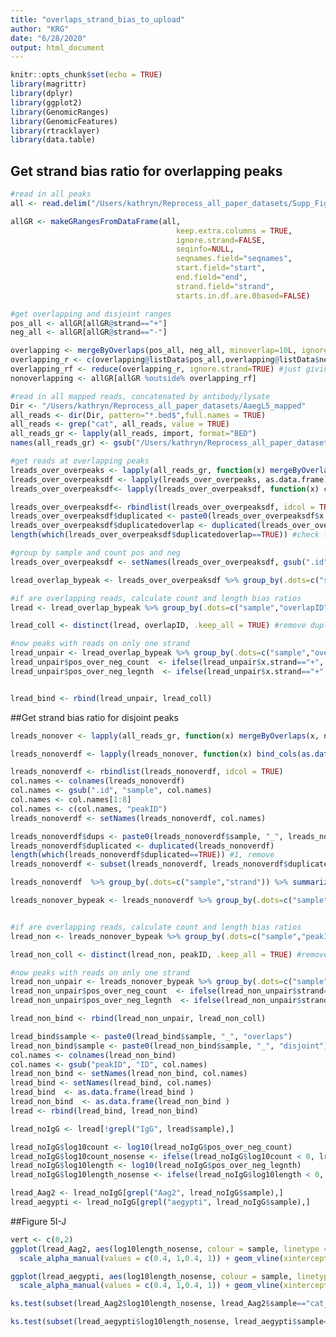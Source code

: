 ```yaml
---
title: "overlaps_strand_bias_to_upload"
author: "KRG"
date: "6/28/2020"
output: html_document
---
```


```r
knitr::opts_chunk$set(echo = TRUE)
library(magrittr)
library(dplyr)
library(ggplot2)
library(GenomicRanges)
library(GenomicFeatures)
library(rtracklayer)
library(data.table)
```

## Get strand bias ratio for overlapping peaks

```r
#read in all peaks
all <- read.delim("/Users/kathryn/Reprocess_all_paper_datasets/Supp_Figs/Final_matrix_all_peaks_021520.txt", sep = "\t", header = TRUE)

allGR <- makeGRangesFromDataFrame(all,
                                     keep.extra.columns = TRUE,
                                     ignore.strand=FALSE,
                                     seqinfo=NULL,
                                     seqnames.field="seqnames",
                                     start.field="start",
                                     end.field="end",
                                     strand.field="strand",
                                     starts.in.df.are.0based=FALSE)

#get overlapping and disjoint ranges
pos_all <- allGR[allGR@strand=="+"]
neg_all <- allGR[allGR@strand=="-"]

overlapping <- mergeByOverlaps(pos_all, neg_all, minoverlap=10L, ignore.strand = TRUE)
overlapping_r <- c(overlapping@listData$pos_all,overlapping@listData$neg_all)   
overlapping_rf <- reduce(overlapping_r, ignore.strand=TRUE) #just giving region with overlap
nonoverlapping <- allGR[allGR %outside% overlapping_rf]

#read in all mapped reads, concatenated by antibody/lysate
Dir <- "/Users/kathryn/Reprocess_all_paper_datasets/AaegL5_mapped"
all_reads <- dir(Dir, pattern="*.bed$",full.names = TRUE)
all_reads <- grep("cat", all_reads, value = TRUE)
all_reads_gr <- lapply(all_reads, import, format="BED")
names(all_reads_gr) <- gsub("/Users/kathryn/Reprocess_all_paper_datasets/AaegL5_mapped/", "", all_reads)

#get reads at overlapping peaks
lreads_over_overpeaks <- lapply(all_reads_gr, function(x) mergeByOverlaps(x, overlapping_rf, ignore.strand=TRUE))
lreads_over_overpeaksdf <- lapply(lreads_over_overpeaks, as.data.frame)
lreads_over_overpeaksdf<- lapply(lreads_over_overpeaksdf, function(x) cbind(x, overlapID = paste0(x$overlapping_rf.seqnames, ":", x$overlapping_rf.start,"_", x$overlapping_rf.end)))

lreads_over_overpeaksdf<- rbindlist(lreads_over_overpeaksdf, idcol = TRUE)
lreads_over_overpeaksdf$duplicated <- paste0(lreads_over_overpeaksdf$x.name, "_", lreads_over_overpeaksdf$overlapID, "_", lreads_over_overpeaksdf$.id)
lreads_over_overpeaksdf$duplicatedoverlap <- duplicated(lreads_over_overpeaksdf$duplicated)
length(which(lreads_over_overpeaksdf$duplicatedoverlap==TRUE)) #check for duplicates; good, 0 

#group by sample and count pos and neg 
lreads_over_overpeaksdf <- setNames(lreads_over_overpeaksdf, gsub(".id", "sample", colnames(lreads_over_overpeaksdf )))

lread_overlap_bypeak <- lreads_over_overpeaksdf %>% group_by(.dots=c("sample","x.strand", "overlapID")) %>% summarize(count = n(),total_length = sum(x.sampleth))

#if are overlapping reads, calculate count and length bias ratios
lread <- lread_overlap_bypeak %>% group_by(.dots=c("sample","overlapID")) %>% filter(n()==2) %>% group_by(.dots=c("sample","overlapID")) %>% mutate(pos_over_neg_count = ((subset(count, x.strand=="+"))/(subset(count, x.strand=="-"))), pos_over_neg_legnth = ((subset(total_length, x.strand=="+"))/(subset(total_length, x.strand=="-"))))

lread_coll <- distinct(lread, overlapID, .keep_all = TRUE) #remove duplicate entries because have one positive and one negative read entry for each peak with the same count and length ratios

#now peaks with reads on only one strand
lread_unpair <- lread_overlap_bypeak %>% group_by(.dots=c("sample","overlapID")) %>% filter(n()==1) %>% group_by(.dots=c("sample","overlapID"))   
lread_unpair$pos_over_neg_count  <- ifelse(lread_unpair$x.strand=="+", as.numeric(paste0(lread_unpair$count)), as.numeric(1/lread_unpair$count))
lread_unpair$pos_over_neg_legnth  <- ifelse(lread_unpair$x.strand=="+", as.numeric(paste0(lread_unpair$total_length)), as.numeric(1/lread_unpair$total_length))


lread_bind <- rbind(lread_unpair, lread_coll)

```

##Get strand bias ratio for disjoint peaks

```r
lreads_nonover <- lapply(all_reads_gr, function(x) mergeByOverlaps(x, nonoverlapping, ignore.strand=TRUE))

lreads_nonoverdf <- lapply(lreads_nonover, function(x) bind_cols(as.data.frame(x$x), as.data.frame(x$peakID)))

lreads_nonoverdf <- rbindlist(lreads_nonoverdf, idcol = TRUE)
col.names <- colnames(lreads_nonoverdf)
col.names <- gsub(".id", "sample", col.names)
col.names <- col.names[1:8]
col.names <- c(col.names, "peakID")
lreads_nonoverdf <- setNames(lreads_nonoverdf, col.names)

lreads_nonoverdf$dups <- paste0(lreads_nonoverdf$sample, "_", lreads_nonoverdf$name, "_", lreads_nonoverdf$peakID)
lreads_nonoverdf$duplicated <- duplicated(lreads_nonoverdf)
length(which(lreads_nonoverdf$duplicated==TRUE)) #1, remove
lreads_nonoverdf <- subset(lreads_nonoverdf, lreads_nonoverdf$duplicated==FALSE)

lreads_nonoverdf  %>% group_by(.dots=c("sample","strand")) %>% summarize(count = n(),total_length = sum(sampleth))

lreads_nonover_bypeak <- lreads_nonoverdf %>% group_by(.dots=c("sample","strand", "peakID")) %>% summarize(read_count = n(),total_length = sum(sampleth))


#if are overlapping reads, calculate count and length bias ratios
lread_non <- lreads_nonover_bypeak %>% group_by(.dots=c("sample","peakID")) %>% filter(n()==2) %>% group_by(.dots=c("sample","peakID")) %>% mutate(pos_over_neg_count = ((subset(read_count, strand=="+"))/(subset(read_count, strand=="-"))), pos_over_neg_legnth = ((subset(total_length, strand=="+"))/(subset(total_length, strand=="-"))))

lread_non_coll <- distinct(lread_non, peakID, .keep_all = TRUE) #remove duplicate entries because have one positive and one negative read entry for each peak with the same count and length ratios

#now peaks with reads on only one strand
lread_non_unpair <- lreads_nonover_bypeak %>% group_by(.dots=c("sample","peakID")) %>% filter(n()==1) %>% group_by(.dots=c("sample","peakID"))   
lread_non_unpair$pos_over_neg_count  <- ifelse(lread_non_unpair$strand=="+", as.numeric(paste0(lread_non_unpair$read_count)), as.numeric(1/lread_non_unpair$read_count))
lread_non_unpair$pos_over_neg_legnth  <- ifelse(lread_non_unpair$strand=="+", as.numeric(paste0(lread_non_unpair$total_length)), as.numeric(1/lread_non_unpair$total_length))

lread_non_bind <- rbind(lread_non_unpair, lread_non_coll)

lread_bind$sample <- paste0(lread_bind$sample, "_", "overlaps")
lread_non_bind$sample <- paste0(lread_non_bind$sample, "_", "disjoint")
col.names <- colnames(lread_non_bind)
col.names <- gsub("peakID", "ID", col.names)
lread_non_bind <- setNames(lread_non_bind, col.names)
lread_bind <- setNames(lread_bind, col.names)
lread_bind  <- as.data.frame(lread_bind )
lread_non_bind  <- as.data.frame(lread_non_bind )
lread <- rbind(lread_bind, lread_non_bind)

lread_noIgG <- lread[!grepl("IgG", lread$sample),]

lread_noIgG$log10count <- log10(lread_noIgG$pos_over_neg_count)
lread_noIgG$log10count_nosense <- ifelse(lread_noIgG$log10count < 0, lread_noIgG$log10count * -1, lread_noIgG$log10count * 1)
lread_noIgG$log10length <- log10(lread_noIgG$pos_over_neg_legnth)
lread_noIgG$log10length_nosense <- ifelse(lread_noIgG$log10length < 0, lread_noIgG$log10length * -1, lread_noIgG$log10length * 1)

lread_Aag2 <- lread_noIgG[grepl("Aag2", lread_noIgG$sample),]
lread_aegypti <- lread_noIgG[grepl("aegypti", lread_noIgG$sample),]

```

##Figure 5I-J

```r
vert <- c(0,2)
ggplot(lread_Aag2, aes(log10length_nosense, colour = sample, linetype = sample, alpha= sample)) + stat_ecdf() + scale_colour_manual(values=c("#1B0B80","#1B0B80", "#8A0F09", "#8A0F09")) + theme_bw() + scale_linetype_manual(values=c("solid",  "solid", "solid", "solid")) + 
  scale_alpha_manual(values = c(0.4, 1,0.4, 1)) + geom_vline(xintercept =vert, linetype="dashed") + xlim(0, 6)

ggplot(lread_aegypti, aes(log10length_nosense, colour = sample, linetype = sample, alpha= sample)) + stat_ecdf() + scale_colour_manual(values=c("#3360A9","#3360A9", "#FA0F0C", "#FA0F0C")) + theme_bw() + scale_linetype_manual(values=c("solid",  "solid", "solid", "solid")) + 
  scale_alpha_manual(values = c(0.4, 1,0.4, 1)) + geom_vline(xintercept =vert, linetype="dashed") + xlim(0, 7)

ks.test(subset(lread_Aag2$log10length_nosense, lread_Aag2$sample=="cat_Aag2Ago1.bed_overlaps"), subset(lread_Aag2$log10length_nosense, lread_Aag2$sample=="cat_Aag2Ago2.bed_overlaps"),alternative = c("less"))

ks.test(subset(lread_aegypti$log10length_nosense, lread_aegypti$sample=="cat_aegyptiAgo1.bed_overlaps"), subset(lread_aegypti$log10length_nosense, lread_aegypti$sample=="cat_aegyptiAgo2.bed_overlaps"),alternative = c("less"))

```


